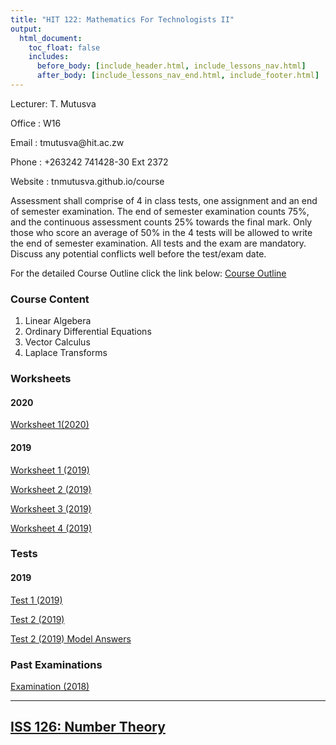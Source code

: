 ```yaml
---
title: "HIT 122: Mathematics For Technologists II"
output:
  html_document:
    toc_float: false
    includes:
      before_body: [include_header.html, include_lessons_nav.html]
      after_body: [include_lessons_nav_end.html, include_footer.html]
---
```

Lecturer: T. Mutusva

Office  : W16

Email   : tmutusva@hit.ac.zw

Phone   : +263242 741428-30 Ext 2372

Website : tnmutusva.github.io/course

Assessment shall comprise of 4 in class tests, one assignment and an end of semester examination. The end of semester examination counts 75%, and the continuous assessment counts 25% towards the final mark. Only those who score an average of 50% in the 4 tests will be allowed to write the end of semester 
examination. All tests and the exam are mandatory. Discuss any potential conflicts well before the test/exam date.

For the detailed Course Outline click the link below:
[Course Outline](https://drive.google.com/open?id=1n_ke-u-6ycHlVj-Rmmlev3IhWfQcGbg8)

### Course Content
(@) Linear Algebera
(@) Ordinary Differential Equations
(@) Vector Calculus
(@) Laplace Transforms

### Worksheets

#### **2020**

[Worksheet 1(2020)](https://drive.google.com/open?id=13pMST2W6B8Ytjfa8lRZQnlEUL2usWvQ3)



#### **2019**

[Worksheet 1 (2019)](https://drive.google.com/file/d/1QqQITzFhzlM4vkRXTLAVYAdOmQDvzbQB/view?usp=sharing)

[Worksheet 2 (2019)](https://drive.google.com/open?id=12rwyzSwLbLq3S93RXslBDMypVWC5bdkw)

[Worksheet 3 (2019)](https://drive.google.com/open?id=1YuUfzEW_uXZAvT6iYt6SMN0-Kwz60GuJ)

[Worksheet 4 (2019)](https://drive.google.com/open?id=1FDQKATnF181PFbl25VIiZMDLAfECIqAn)

### Tests

#### **2019**
[Test 1 (2019)](https://drive.google.com/open?id=1uLLuLDuV09GWLf1eFqzjjjFKkA72_9kK)

[Test 2 (2019)](https://drive.google.com/open?id=1_bjGbG5N-Rzngg_dOQlKYbto8HgXd0S5)

[Test 2 (2019) Model Answers](https://drive.google.com/open?id=1-U3Pcgm4TlU_6PLmX1GUDPsY-Kkzk5H-)

### Past Examinations

[Examination (2018)](https://drive.google.com/open?id=1s15c_IJ54QyOlM_Sak4a23tvsxnOD3Vj)


***
## [ISS 126: Number Theory](iss126.html){.continue-link}
